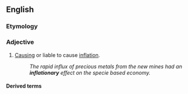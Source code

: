 ==English==

===Etymology===
{{suffix|en|inflation|ary}}

===Adjective===
{{en-adj}}

# [[cause|Causing]] or liable to cause [[inflation]].
#: ''The rapid influx of precious metals from the new mines had an '''inflationary''' effect on the specie based economy.''

====Derived terms====
{{der3|en
|anti-inflationary
|counterinflationary
|disinflationary
|hyperinflationary
|noninflationary
|postinflationary
|reinflationary
|superinflationary}}